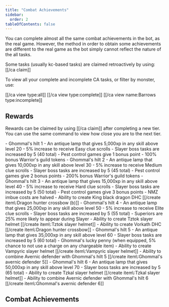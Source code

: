 ```yaml
---
title: "Combat Achievements"
sidebar:
  order: 2
tableOfContents: false
---
```



You can complete almost all the same combat achievements in the bot, as the real game. However, the method in order to obtain some achievements are different to the real game as the bot simply cannot reflect the nature of the all tasks.

Some tasks (usually kc-based tasks) are claimed retroactively by using: [[/ca claim]]

To view all your complete and incomplete CA tasks, or filter by monster, use:

[[/ca view type\:all]]
[[/ca view type\:complete]]
[[/ca view name\:Barrows type\:incomplete]]

## Rewards

Rewards can be claimed by using [[/ca claim]] after completing a new tier. You can use the same command to view how close you are to the next tier.

<Tabs>
  <TabItem label="Easy">
    - Ghommal's hilt 1
    - An antique lamp that gives 5,000xp in any skill above level 20
    - 5% increase to receive Easy clue scrolls
    - Slayer boss tasks are increased by 5 (40 total)
    - Pest control games give 1 bonus point
    - 100% bonus Warrior's guild tokens
  </TabItem>

  <TabItem label="Medium">
  - Ghommal's hilt 2
  - An antique lamp that gives 10,000xp in any skill above level 30
  - 5% increase to receive Medium clue scrolls
  - Slayer boss tasks are increased by 5 (45 total)
  - Pest control games give 2 bonus points
  - 200% bonus Warrior's guild tokens
  </TabItem>

  <TabItem label="Hard">
  - Ghommal's hilt 3
  - An antique lamp that gives 15,000xp in any skill above level 40
  - 5% increase to receive Hard clue scrolls
  - Slayer boss tasks are increased by 5 (50 total)
  - Pest control games give 3 bonus points
  - NMZ imbue costs are halved
  - Ability to create King black dragon DHC [[/create item\:Dragon hunter crossbow (b)]]
  </TabItem>


  <TabItem label="Elite">
  - Ghommal's hilt 4
  - An antique lamp that gives 25,000xp in any skill above level 50
  - 5% increase to receive Elite clue scrolls
  - Slayer boss tasks are increased by 5 (55 total)
  - Superiors are 25% more likely to appear during Slayer
  - Ability to create Tztok slayer helmet [[/create item\:Tztok slayer helmet]]
  - Ability to create Vorkath DHC [[/create item\:Dragon hunter crossbow]]
  </TabItem>


  <TabItem label="Master">
  - Ghommal's hilt 5
  - An antique lamp that gives 35,000xp in any skill above level 60
  - Slayer boss tasks are increased by 5 (60 total)
  - Ghommal's lucky penny (when equipped, 5% chance to not use a charge on any chargeable item)
  - Ability to create Vampyric slayer helmet [[/create item\:Vampyric slayer helmet]]
  - Ability to combine Avernic defender with Ghommal's hilt 5 [[/create item\:Ghommal's avernic defender 5]]
  </TabItem>

  <TabItem label="Grandmaster">
  - Ghommal's hilt 6
  - An antique lamp that gives 50,000xp in any skill above level 70
  - Slayer boss tasks are increased by 5 (65 total)
  - Ability to create Tzkal slayer helmet [[/create item\:Tzkal slayer helmet]]
  - Ability to combine Avernic defender with Ghommal's hilt 6 [[/create item\:Ghommal's avernic defender 6]]
  </TabItem>
</Tabs>


## Combat Achievements
<Leagues client:load />